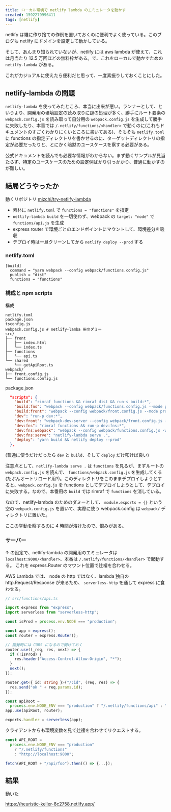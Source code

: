 ```yaml
---
title: ローカル環境で netlify lambda のエミュレータを動かす
created: 1592279996411
tags: [netlify]
---
```


netlify は雑に作り捨ての作例を置いておくのに便利でよく使っている。このブログも netlify にドメインを設定して動かしている。

そして、あんまり知られていないが、netlify には aws lambda が使えて、これは月当たり 12.5 万回ほどの無料枠がある。で、これをローカルで動かすための `netilfy-lambda` がある。

これがカジュアルに使えたら便利だと思って、一度素振りしておくことにした。

## netlify-lambda の問題

`netlify-lambda` を使ってみたところ、本当に出来が悪い。ランナーとして、というより、開発用の環境設定の読み取りに謎の処理が多く、勝手にルート要素の `webpack.config.js` を読み取って自分用の `webpack.config.js` を生成して勝手に失敗したり、本番では `/.netlify/functions/<handler>` で動くのに(これもドキュメントのすごくわかりにくいところに書いてある)、そもそも `netlify.toml` に functions の指定ディレクトリを書かせるのに、ターゲットディレクトリの指定が必要だったりと、とにかく暗黙のユースケースを察する必要がある。

公式ドキュメントを読んでも必要な情報がわからない。まず動くサンプルが見当たらず、特定のユースケースのための設定例ばかり引っかかり、普通に動かすのが難しい。

## 結局どうやったか

動くリポジトリ [mizchi/try-netlify-lambda](https://github.com/mizchi/try-netlify-lambda)

- 素朴に `netlify.toml` で `functions = "functions"` を指定
- `netlify-lambda build` を一切使わず、webpack の `target: "node"` で `functions/api.js` を生成
- express router で環境ごとのエンドポイントにマウントして、環境差分を吸収
- デプロイ時は一旦クリーンしてから `netlify deploy --prod` する

### netlify.toml

```
[build]
  command = "yarn webpack --config webpack/functions.config.js"
  publish = "dist"
  functions = "functions"
```

### 構成と npm scripts

構成

```
netlify.toml
package.json
tsconfig.js
webpack.config.js # netlify-lamba 用のダミー
src/
├── front
│   ├── index.html
│   └── index.ts
├── functions
│   └── api.ts
└── shared
    └── getApiRoot.ts
webpack/
├── front.config.js
└── functions.config.js
```

package.json

```json
  "scripts": {
    "build": "rimraf functions && rimraf dist && run-s build:*",
    "build:fns": "webpack --config webpack/functions.config.js --mode production",
    "build:front": "webpack --config webpack/front.config.js --mode production",
    "dev": "run-p dev:*",
    "dev:front": "webpack-dev-server --config webpack/front.config.js -w",
    "dev:fns": "rimraf functions && run-p dev:fns:*",
    "dev:fns:webpack": "webpack --config webpack/functions.config.js -w --mode development",
    "dev:fns:serve": "netlify-lambda serve .",
    "deploy": "yarn build && netlify deploy --prod"
  },
```

(普通に使うだけだったら `dev` と `build`、そして `deploy` だけ叩けば良い)

注意点として、`netlify-lambda serve .` は `functions` を見るが、まずルートの `webpack.config.js` を読んで、 `functions/webpack.config.js` を生成してくる(たぶんオートリロード用?)。このディレクトリをこのままデプロイしようとすると、`webpack.config.js` を functions としてデプロイしようとして、デプロイに失敗する。なので、本番用の `build` では rimraf で `functions` を消している。

なので、netlify-lambda のためのダミーとして、 `module.exports = {}` という空の `webpack.config.js` を置いて、実際に使う webpack.config は `webpack/` ディレクトリに置いた。

ここの挙動を察するのに 4 時間が溶けたので、恨みがある。

### サーバー

↑ の設定で、netlify-lambda の開発用のエミュレータは `localhost:9000/<handler>`、本番は `/.netlify/functions/<handler>` で起動する。
これを express.Router のマウント位置で辻褄を合わせる。

AWS Lambda では、 node の http ではなく、lambda 独自の http.Request/Response が来るため、 `serverless-http` を通して express に食わせる。

```ts
// src/functions/api.ts

import express from "express";
import serverless from "serverless-http";

const isProd = process.env.NODE === "production";

const app = express();
const router = express.Router();

// 開発時には CORS になるので開けておく
router.use((_req, res, next) => {
  if (!isProd) {
    res.header("Access-Control-Allow-Origin", "*");
  }
  next();
});

router.get<{ id: string }>("/:id", (req, res) => {
  res.send("ok " + req.params.id);
});

const apiRoot =
  process.env.NODE_ENV === "production" ? "/.netlify/functions/api" : "/api";
app.use(apiRoot, router);

exports.handler = serverless(app);
```

クライアントからも環境変数を見て辻褄を合わせてリクエストする。

```ts
const API_ROOT =
  process.env.NODE_ENV === "production"
    ? "/.netlify/functions"
    : "http://localhost:9000";

fetch(API_ROOT + "/api/foo").then(() => {...});
```

## 結果

動いた

https://heuristic-keller-8c2758.netlify.app/
